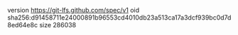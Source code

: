 version https://git-lfs.github.com/spec/v1
oid sha256:d91458711e24000891b96553cd4010db23a513ca17a3dcf939bc0d7d8ed64e8c
size 286038
